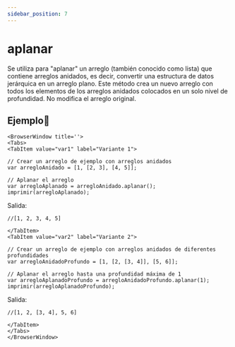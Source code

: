 ```yaml
---
sidebar_position: 7
---
```



# aplanar
Se utiliza para "aplanar" un arreglo (también conocido como lista) que contiene arreglos anidados, es decir, convertir una estructura de datos jerárquica en un arreglo plano. Este método crea un nuevo arreglo con todos los elementos de los arreglos anidados colocados en un solo nivel de profundidad. No modifica el arreglo original.

## Ejemplo📝

```mdx-code-block
<BrowserWindow title=''>
<Tabs>
<TabItem value="var1" label="Variante 1">
```

```dummy
// Crear un arreglo de ejemplo con arreglos anidados
var arregloAnidado = [1, [2, 3], [4, 5]];

// Aplanar el arreglo
var arregloAplanado = arregloAnidado.aplanar();
imprimir(arregloAplanado);
```
Salida:

```dummy
//[1, 2, 3, 4, 5]
```

```mdx-code-block
</TabItem>
<TabItem value="var2" label="Variante 2">
```
```dummy
// Crear un arreglo de ejemplo con arreglos anidados de diferentes profundidades
var arregloAnidadoProfundo = [1, [2, [3, 4]], [5, 6]];

// Aplanar el arreglo hasta una profundidad máxima de 1
var arregloAplanadoProfundo = arregloAnidadoProfundo.aplanar(1);
imprimir(arregloAplanadoProfundo);
```
Salida:
```dummy
//[1, 2, [3, 4], 5, 6]
```

```mdx-code-block
</TabItem>
</Tabs>
</BrowserWindow>
```
